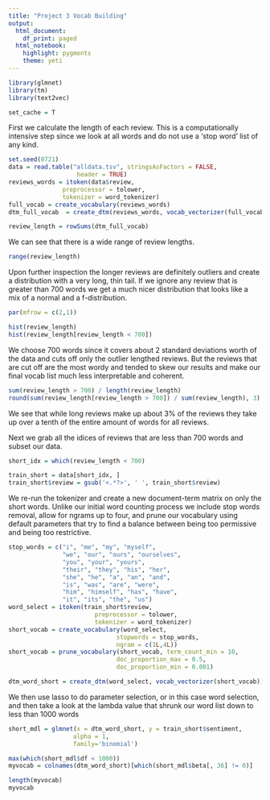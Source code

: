 ```yaml
---
title: "Project 3 Vocab Building"
output:
  html_document:
    df_print: paged
  html_notebook:
    highlight: pygments
    theme: yeti
---
```


```r
library(glmnet)
library(tm)
library(text2vec)

set_cache = T
```

First we calculate the length of each review.  This is a computationally intensive step since we look at all words and do not use a 'stop word' list of any kind.
```r
set.seed(0721)
data = read.table("alldata.tsv", stringsAsFactors = FALSE,
                   header = TRUE)
reviews_words = itoken(data$review,
               preprocessor = tolower, 
               tokenizer = word_tokenizer)
full_vocab = create_vocabulary(reviews_words)
dtm_full_vocab  = create_dtm(reviews_words, vocab_vectorizer(full_vocab))

review_length = rowSums(dtm_full_vocab)
```

We can see that there is a wide range of review lengths.  
```r
range(review_length)
```

Upon further inspection the longer reviews are definitely outliers and create a distribution with a very long, thin tail.  If we ignore any review that is greater than 700 words we get a much nicer distribution that looks like a mix of a normal and a f-distribution.
```r
par(mfrow = c(2,1))

hist(review_length)
hist(review_length[review_length < 700])
```

We choose 700 words since it covers about 2 standard deviations worth of the data and cuts off only the outlier lengthed reviews.  But the reviews that are cut off are the most wordy and tended to skew our results and make our final vocab list much less interpretable and coherent.
```r
sum(review_length > 700) / length(review_length)
round(sum(review_length[review_length > 700]) / sum(review_length), 3)
```

We see that while long reviews make up about 3% of the reviews they take up over a tenth of the entire amount of words for all reviews.

Next we grab all the idices of reviews that are less than 700 words and subset our data.
```r
short_idx = which(review_length < 700)

train_short = data[short_idx, ]
train_short$review = gsub('<.*?>', ' ', train_short$review)
```

We re-run the tokenizer and create a new document-term matrix on only the short words.  Unlike our initial word counting process we include stop words removal, allow for ngrams up to four, and prune our vocabulary using default parameters that try to find a balance between being too permissive and being too restrictive.
```r
stop_words = c("i", "me", "my", "myself", 
               "we", "our", "ours", "ourselves", 
               "you", "your", "yours", 
               "their", "they", "his", "her", 
               "she", "he", "a", "an", "and",
               "is", "was", "are", "were", 
               "him", "himself", "has", "have", 
               "it", "its", "the", "us")
word_select = itoken(train_short$review,
                        preprocessor = tolower, 
                        tokenizer = word_tokenizer)
short_vocab = create_vocabulary(word_select,
                              stopwords = stop_words,
                              ngram = c(1L,4L))
short_vocab = prune_vocabulary(short_vocab, term_count_min = 10,
                              doc_proportion_max = 0.5,
                              doc_proportion_min = 0.001)

dtm_word_short = create_dtm(word_select, vocab_vectorizer(short_vocab))
```

We then use lasso to do parameter selection, or in this case word selection, and then take a look at the lambda value that shrunk our word list down to less than 1000 words
```r
short_mdl = glmnet(x = dtm_word_short, y = train_short$sentiment, 
                  alpha = 1,
                  family='binomial')

max(which(short_mdl$df < 1000))
myvocab = colnames(dtm_word_short)[which(short_mdl$beta[, 36] != 0)]

length(myvocab)
myvocab
```
